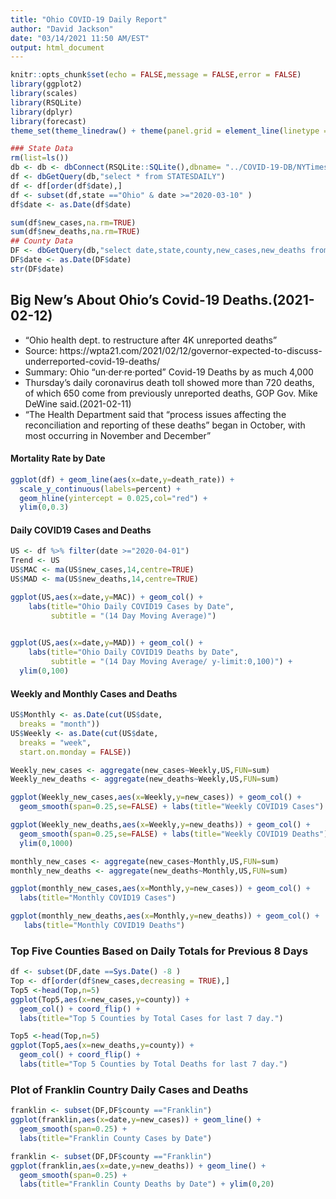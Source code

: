 ```yaml
---
title: "Ohio COVID-19 Daily Report"
author: "David Jackson"
date: "03/14/2021 11:50 AM/EST"
output: html_document
---
```


```r
knitr::opts_chunk$set(echo = FALSE,message = FALSE,error = FALSE)
library(ggplot2)
library(scales)
library(RSQLite)
library(dplyr)
library(forecast)
theme_set(theme_linedraw() + theme(panel.grid = element_line(linetype = 'dashed')))
```

```r
### State Data
rm(list=ls())
db <- db <- dbConnect(RSQLite::SQLite(),dbname= "../COVID-19-DB/NYTimes.sqlite3")
df <- dbGetQuery(db,"select * from STATESDAILY")
df <- df[order(df$date),]
df <- subset(df,state =="Ohio" & date >="2020-03-10" )
df$date <- as.Date(df$date)

sum(df$new_cases,na.rm=TRUE)
sum(df$new_deaths,na.rm=TRUE)
## County Data
DF <- dbGetQuery(db,"select date,state,county,new_cases,new_deaths from  COUNTYDAILY where state='Ohio'")
DF$date <- as.Date(DF$date)
str(DF$date)
```

## Big New's About Ohio's Covid-19 Deaths.(2021-02-12)
* "Ohio health dept. to restructure after 4K unreported deaths"
* Source: https://wpta21.com/2021/02/12/governor-expected-to-discuss-underreported-covid-19-deaths/
* Summary: Ohio "un·der·re·ported" Covid-19 Deaths  by as much  4,000
* Thursday’s daily coronavirus death toll showed more than 720 deaths, of which 650 come from previously unreported deaths, GOP Gov. Mike DeWine said.(2021-02-11)
* "The Health Department said that “process issues affecting the reconciliation and reporting of these deaths” began in October, with most occurring in November and December"

#### Mortality Rate by Date

```r
ggplot(df) + geom_line(aes(x=date,y=death_rate)) +
  scale_y_continuous(labels=percent) +
  geom_hline(yintercept = 0.025,col="red") +
  ylim(0,0.3)

```

#### Daily COVID19 Cases and Deaths

```r

US <- df %>% filter(date >="2020-04-01")
Trend <- US
US$MAC <- ma(US$new_cases,14,centre=TRUE)
US$MAD <- ma(US$new_deaths,14,centre=TRUE)

ggplot(US,aes(x=date,y=MAC)) + geom_col() +
    labs(title="Ohio Daily COVID19 Cases by Date",
         subtitle = "(14 Day Moving Average)") 
  

ggplot(US,aes(x=date,y=MAD)) + geom_col() +
    labs(title="Ohio Daily COVID19 Deaths by Date",
         subtitle = "(14 Day Moving Average/ y-limit:0,100)") +
  ylim(0,100)
```

#### Weekly and Monthly Cases and Deaths

```r
US$Monthly <- as.Date(cut(US$date,
  breaks = "month"))
US$Weekly <- as.Date(cut(US$date,
  breaks = "week",
  start.on.monday = FALSE))
```
```r
Weekly_new_cases <- aggregate(new_cases~Weekly,US,FUN=sum)
Weekly_new_deaths <- aggregate(new_deaths~Weekly,US,FUN=sum)

```
```r
ggplot(Weekly_new_cases,aes(x=Weekly,y=new_cases)) + geom_col() +
  geom_smooth(span=0.25,se=FALSE) + labs(title="Weekly COVID19 Cases")

ggplot(Weekly_new_deaths,aes(x=Weekly,y=new_deaths)) + geom_col() +
  geom_smooth(span=0.25,se=FALSE) + labs(title="Weekly COVID19 Deaths") +
  ylim(0,1000)
```
```r
monthly_new_cases <- aggregate(new_cases~Monthly,US,FUN=sum)
monthly_new_deaths <- aggregate(new_deaths~Monthly,US,FUN=sum)
```
```r
ggplot(monthly_new_cases,aes(x=Monthly,y=new_cases)) + geom_col() +
  labs(title="Monthly COVID19 Cases")

ggplot(monthly_new_deaths,aes(x=Monthly,y=new_deaths)) + geom_col() +
   labs(title="Monthly COVID19 Deaths")
```

### Top Five Counties Based on Daily Totals for Previous 8 Days

```r
df <- subset(DF,date ==Sys.Date() -8 )
Top <- df[order(df$new_cases,decreasing = TRUE),]
Top5 <-head(Top,n=5)
ggplot(Top5,aes(x=new_cases,y=county)) +
  geom_col() + coord_flip() +
  labs(title="Top 5 Counties by Total Cases for last 7 day.")

Top5 <-head(Top,n=5)
ggplot(Top5,aes(x=new_deaths,y=county)) +
  geom_col() + coord_flip() +
  labs(title="Top 5 Counties by Total Deaths for last 7 day.")
```

### Plot of Franklin Country Daily Cases and Deaths

```r
franklin <- subset(DF,DF$county =="Franklin")
ggplot(franklin,aes(x=date,y=new_cases)) + geom_line() +
  geom_smooth(span=0.25) +
  labs(title="Franklin County Cases by Date")

franklin <- subset(DF,DF$county =="Franklin")
ggplot(franklin,aes(x=date,y=new_deaths)) + geom_line() +
  geom_smooth(span=0.25) +
  labs(title="Franklin County Deaths by Date") + ylim(0,20)
```